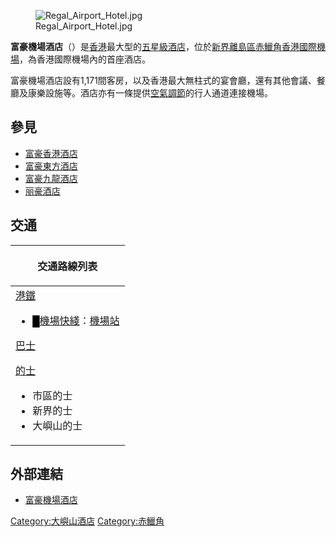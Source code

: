 {{Otheruses|富豪東方酒店|subject=位於赤鱲角機場的富豪酒店|other=位於前[[啟德機場|啟德機場]]的富豪酒店}}
[[File:Regal_Airport_Hotel.jpg|thumb]]

'''富豪機場酒店'''（{{lang-en|Regal Airport Hotel}}）是[[香港|香港]]最大型的[[五星級酒店|五星級酒店]]，位於[[新界|新界]][[離島區|離島區]][[赤鱲角|赤鱲角]][[香港國際機場|香港國際機場]]，為香港國際機場內的首座酒店。

富豪機場酒店設有1,171間客房，以及香港最大無柱式的宴會廳，還有其他會議、餐廳及康樂設施等。酒店亦有一條提供[[空氣調節|空氣調節]]的行人通道連接機場。

==參見==
*[[富豪香港酒店|富豪香港酒店]] 
*[[富豪東方酒店|富豪東方酒店]]
*[[富豪九龍酒店|富豪九龍酒店]]
*[[丽豪酒店|丽豪酒店]]

==交通==
{| class="mw-collapsible mw-collapsed wikitable" style="background:yellow; margin: 0 auto; width: auto;" 
! 交通路線列表
|-
|
;[[港鐵|港鐵]]
*<font color={{機場快綫色彩}}>█</font>[[機場快綫_(港鐵)|機場快綫]]：[[機場站_(香港)|機場站]]
;[[香港巴士|巴士]]
{{大嶼山巴士簡單列表|A35|B4|E11|E11A|E21|E22|E22A|E22P|E22X|E23|E23A|E32|E42|N11|N21|N21A|N23|N26|N29|N35|N42|N42A|N42P|N64|S1|S56|S64|S64X|S65}}
;[[香港的士|的士]]
*市區的士
*新界的士
*大嶼山的士
|}

==外部連結==
{{commonscat|Regal Airport Hotel}}
*[http://www.regalhotel.com/Regal-Airport-Hotel/Main/Hotel-Home.aspx 富豪機場酒店] {{Wayback|url=http://www.regalhotel.com/Regal-Airport-Hotel/Main/Hotel-Home.aspx |date=20130722053907 }}
{{hk-buil-stub}}{{香港國際機場}}
[[Category:大嶼山酒店|Category:大嶼山酒店]]
[[Category:赤鱲角|Category:赤鱲角]]